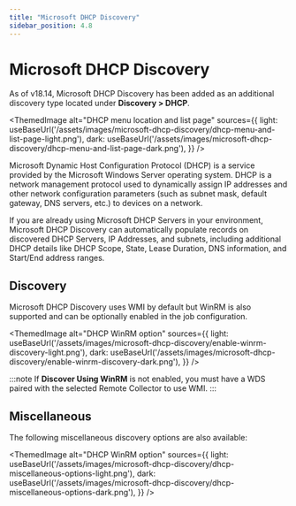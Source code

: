 ---
title: "Microsoft DHCP Discovery"
sidebar_position: 4.8
---


# Microsoft DHCP Discovery

As of v18.14, Microsoft DHCP Discovery has been added as an additional discovery type located under **Discovery > DHCP**. 

<ThemedImage
  alt="DHCP menu location and list page"
  sources={{
    light: useBaseUrl('/assets/images/microsoft-dhcp-discovery/dhcp-menu-and-list-page-light.png'),
    dark: useBaseUrl('/assets/images/microsoft-dhcp-discovery/dhcp-menu-and-list-page-dark.png'),
  }}
/>

Microsoft Dynamic Host Configuration Protocol (DHCP) is a service provided by the Microsoft Windows Server operating system. DHCP is a network management protocol used to dynamically assign IP addresses and other network configuration parameters (such as subnet mask, default gateway, DNS servers, etc.) to devices on a network.

If you are already using Microsoft DHCP Servers in your environment, Microsoft DHCP Discovery can automatically populate records on discovered DHCP Servers, IP Addresses, and subnets, including additional DHCP details like DHCP Scope, State, Lease Duration, DNS information, and Start/End address ranges. 

## Discovery

Microsoft DHCP Discovery uses WMI by default but WinRM is also supported and can be optionally enabled in the job configuration. 

<ThemedImage
  alt="DHCP WinRM option"
  sources={{
    light: useBaseUrl('/assets/images/microsoft-dhcp-discovery/enable-winrm-discovery-light.png'),
    dark: useBaseUrl('/assets/images/microsoft-dhcp-discovery/enable-winrm-discovery-dark.png'),
  }}
/>

:::note
If **Discover Using WinRM** is not enabled, you must have a WDS paired with the selected Remote Collector to use WMI. 
:::

## Miscellaneous
The following miscellaneous discovery options are also available:

<ThemedImage
  alt="DHCP WinRM option"
  sources={{
    light: useBaseUrl('/assets/images/microsoft-dhcp-discovery/dhcp-miscellaneous-options-light.png'),
    dark: useBaseUrl('/assets/images/microsoft-dhcp-discovery/dhcp-miscellaneous-options-dark.png'),
  }}
/>